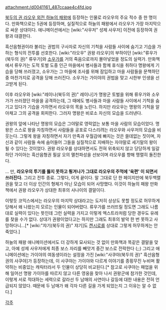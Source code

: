 attachment:/d0041161_487ccaae4c4fd.jpg

[[북두의 권 라오우 외전 하늘의 패왕]]에 등장하는 인물로 라오우의 주요 적수 중 한 명이다. 만화책으로는 5권에 등장하며, 실질적으로 하늘의 패왕에서 라오우가 가장 마지막으로 싸운 상대이다. 애니메이션에서는 [wiki:"사우저" 성제 사우저] 이전에 등장하여 권왕과 대결한다.

흑산음형권이라 불리는 권법의 구사자로 자신의 기척을 사람들 사이에 숨기고 기습을 가하는 형식의 전투를 선호한다. [wiki:"라오우" 권왕 라오우]의 부하이던 [wiki:"류우가(북두의 권)" 류우가]와 [[소우가]]를 거의 죽음으로까지 몰아넣었을 정도의 실력가. 만화책에서 류우가는 도적 토벌 도중 인근 마을에서 병사들과 함께 휴식을 취하다 명왕에게 기습을 당해 쓰러졌고, 소우가는 그 마을에 조사를 위해 잠입하고 마을 사람들을 문책하던 중 마찬가지로 공격을 당해 쓰러진다. 소우가는 가이야의 권법을 맞고 시한부 인생을 선고받게 된다.

이후 라오우와 [wiki:"레이나(북두의 권)" 레이나]가 명왕군 토벌을 위해 류우가와 소우가가 쓰러졌던 마을을 공격하는데, 그 때에도 병사들과 마을 사람들 사이에서 기척을 숨기고 있다가 기습을 가하면서 라오우의 목을 노린다. 하지만 라오우는 명왕의 기척을 알아채고 그의 공격을 회피한다. 그러자 명왕은 비로소 자신의 모습을 드러낸다.

권왕의 앞에 나타난 명왕의 모습은 그야말로 영락없는 보통 마을 사람의 모습이었다. 명왕은 스스로 왕을 자칭하면서 사람들을 공포로 다스리려는 라오우와 사우저의 모습을 비웃는다. 그렇게 왕을 자칭하면서 자기 만족과 우월감에 빠지는 것은 쓸데없는 짓이며, 자신과 같이 사람들 속에 숨어들어 그들을 실질적으로 지배하는 자야말로 세기말의 왕이 될 수 있다는 것이었다. 권왕 라오우를 상대하면서도 전혀 위축되지 않고 당당하게 일갈하던 가이아는 흑산음형권 필살 오의 멸천파성을 선보이며 라오우를 향해 맹렬히 돌진한다.

… 만, '''라오우의 투기를 뚫지 못하고 튕겨나가 그대로 라오우의 주먹에 '육편' 이 되면서 쓰러진다.''' 그리고 전투 종료. 그렇다, 이게 끝이다. 말 그대로 단 한 페이지만에 북두백렬권을 맞고 더 이상 인간의 형체가 아닌 모습이 되어 사망했다. 이것이 하늘의 패왕 만화책에서 권왕 라오우가 상대한 최후의 사나이의 결말이다.

이렇듯 코믹스에서는 라오우의 마지막 상대라고는 도저히 상상도 못할 정도로 허무하게 당해서 왜 나왔는지 모르는 인물이 되어버렸다. 류우가를 쓰러뜨릴 정도면 그래도 나름대로 실력이 있다는 뜻인데 그런 실력을 가지고 이렇게 엑스트라처럼 당한 경우도 유례를 찾을 수가 없다. 상대가 권왕이었다고는 하지만 그래도 최후의 발악 한 번 못하고 사망하다니…[* [wiki:"쟈기(북두의 권)" 쟈기]도 [[켄시로]]를 상대로 그렇게 허무하게는 안 죽었다.]

하늘의 패왕 애니메이션에서도 더 강하게 묘사되는 것 없이 만화책과 똑같은 결말을 맞고, 아예 성제 사우저에게 최종 보스 자리를 빼앗겨 중간 보스로 전락한다 (;;) 그리고 애니메이션에는 가이야의 여동생이라는 설정을 가진 [wiki:"사쿠야(북두의 권)" 흑산음형권의 사쿠야]가 등장하는데, 이 사쿠야는 가이야와 다르게 이야기를 종횡무진 누비며 활약하는 비중있는 캐릭터라서 두 인물이 상당히 비교된다.[* 참고로 사쿠야는 패업을 위해 일어선 명왕 가이아를 따르지 않고 다른 영웅을 찾아 나서 권왕군에 참가한 것인데, 이렇게 서로 적대하는 세력으로 갈라선 두 남매의 사연이나 갈등에 대한 내용은 전혀 언급되지 않았다. 때문에 두 남매가 왜 각자 다른 길을 가게 되었는지 그 이유는 알 수 없다.]

[[각주]]
